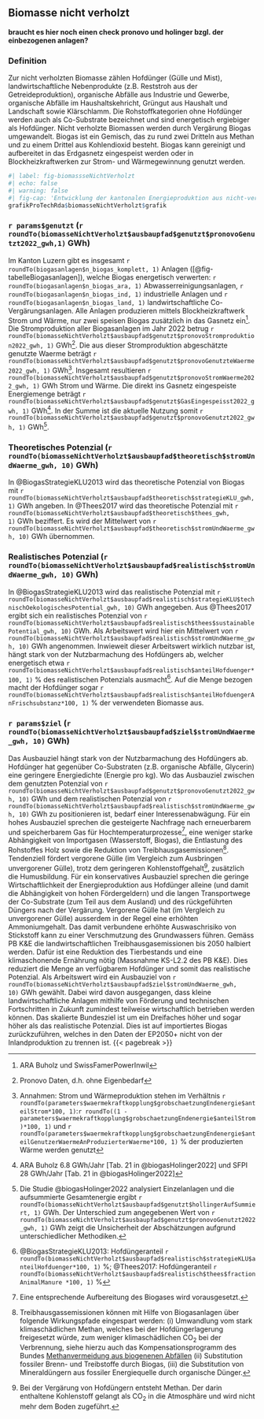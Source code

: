 ## Biomasse nicht verholzt

```{=html}
<b>
braucht es hier noch einen check pronovo und holinger bzgl. der einbezogenen anlagen?
</b>
```
### Definition

Zur nicht verholzten Biomasse zählen Hofdünger (Gülle und Mist), landwirtschaftliche Nebenprodukte (z.B. Reststroh aus der Getreideproduktion), organische Abfälle aus Industrie und Gewerbe, organische Abfälle im Haushaltskehricht, Grüngut aus Haushalt und Landschaft sowie Klärschlamm. Die Rohstoffkategorien ohne Hofdünger werden auch als Co-Substrate bezeichnet und sind energetisch ergiebiger als Hofdünger. Nicht verholzte Biomassen werden durch Vergärung Biogas umgewandelt. Biogas ist ein Gemisch, das zu rund zwei Dritteln aus Methan und zu einem Drittel aus Kohlendioxid besteht. Biogas kann gereinigt und aufbereitet in das Erdgasnetz eingespeist werden oder in Blockheizkraftwerken zur Strom- und Wärmegewinnung genutzt werden.

<!-- Wasserstoff wird im Rahmen dieses Berichts nicht zu Biogas gezählt, da dessen Produktion durch einen Elektrolyseprozess, d.h. die Aufspaltung von Wasser in Sauerstoff und Wasserstoff mithilfe von Strom, erfolgt. Ebenso wenig zählen synthetische Gase, welche ein Folgeprodukt von Wasserstoff sind, zu Biogas.  -->

```r
#| label: fig-biomassseNichtVerholzt
#| echo: false
#| warning: false
#| fig-cap: 'Entwicklung der kantonalen Energieproduktion aus nicht-verholzter Biomasse und das entsprechende realistische Potenzial (blau). Zum Vergleich sind die skalierten Werte aus den Energieperspektiven 2050+ (EP2050+) in grau gezeigt.'
grafikProTechRda$biomasseNichtVerholzt$grafik
```

### `r params$genutzt` (`r roundTo(biomasseNichtVerholzt$ausbaupfad$genutzt$pronovoGenutzt2022_gwh,1)` GWh)

Im Kanton Luzern gibt es insgesamt `r roundTo(biogasanlagen$n_biogas_komplett, 1)` Anlagen ([@fig-tabelleBiogasanlagen]), welche Biogas energetisch verwerten: `r roundTo(biogasanlagen$n_biogas_ara, 1)` Abwasserreinigungsanlagen, `r roundTo(biogasanlagen$n_biogas_ind, 1)` industrielle Anlagen und `r roundTo(biogasanlagen$n_biogas_land, 1)` landwirtschaftliche Co-Vergärungsanlagen. Alle Anlagen produzieren mittels Blockheizkraftwerk Strom und Wärme, nur zwei speisen Biogas zusätzlich in das Gasnetz ein[^_biomassenichtverholzt-2]. Die Stromproduktion aller Biogasanlagen im Jahr 2022 betrug `r roundTo(biomasseNichtVerholzt$ausbaupfad$genutzt$pronovoStromproduktion2022_gwh, 1)` GWh[^_biomassenichtverholzt-3]. Die aus dieser Stromproduktion abgeschätzte genutzte Waerme beträgt `r roundTo(biomasseNichtVerholzt$ausbaupfad$genutzt$pronovoGenutzteWaerme2022_gwh, 1)` GWh[^_biomassenichtverholzt-4]. Insgesamt resultieren `r roundTo(biomasseNichtVerholzt$ausbaupfad$genutzt$pronovoStromWaerme2022_gwh, 1)` GWh Strom und Wärme. Die direkt ins Gasnetz eingespeiste Energiemenge beträgt `r roundTo(biomasseNichtVerholzt$ausbaupfad$genutzt$GasEingespeisst2022_gwh, 1)` GWh[^_biomassenichtverholzt-5]. In der Summe ist die aktuelle Nutzung somit `r roundTo(biomasseNichtVerholzt$ausbaupfad$genutzt$pronovoGenutzt2022_gwh, 1)` GWh[^_biomassenichtverholzt-6].

<!-- [^_biomassenichtverholzt-1]: Emmi Schweiz AG Dagmersellen, Kompogasanlage Wauwil, SwissFarmerPower Inwil, Weiherhus Luzern, Gefu Rickenbach, Perlen Papierfabrik. -->

[^_biomassenichtverholzt-2]: ARA Buholz und SwissFamerPowerInwil

[^_biomassenichtverholzt-3]: Pronovo Daten, d.h. ohne Eigenbedarf

[^_biomassenichtverholzt-4]: Annahmen: Strom und Wärmeproduktion stehen im Verhältnis `r roundTo(parameters$waermekraftkopplung$grobschaetzungEndenergie$anteilStrom*100, 1)`:`r roundTo((1 - parameters$waermekraftkopplung$grobschaetzungEndenergie$anteilStrom)*100, 1)` und `r roundTo(parameters$waermekraftkopplung$grobschaetzungEndenergie$anteilGenutzerWaermeAnProduzierterWaerme*100, 1)` % der produzierten Wärme werden genutzt

[^_biomassenichtverholzt-5]: ARA Buholz 6.8 GWh/Jahr [Tab. 21 in @biogasHolinger2022] und SFPI 28 GWh/Jahr [Tab. 21 in @biogasHolinger2022]

[^_biomassenichtverholzt-6]: Die Studie @biogasHolinger2022 analysiert Einzelanlagen und die aufsummierte Gesamtenergie ergibt `r roundTo(biomasseNichtVerholzt$ausbaupfad$genutzt$hollingerAufSummiert, 1)` GWh. Der Unterschied zum angegebenen Wert von `r roundTo(biomasseNichtVerholzt$ausbaupfad$genutzt$pronovoGenutzt2022_gwh, 1)` GWh zeigt die Unsicherheit der Abschätzungen aufgrund unterschiedlicher Methodiken.

### Theoretisches Potenzial (`r roundTo(biomasseNichtVerholzt$ausbaupfad$theoretisch$stromUndWaerme_gwh, 10)` GWh)

In @BiogasStrategieKLU2013 wird das theoretische Potenzial von Biogas mit `r roundTo(biomasseNichtVerholzt$ausbaupfad$theoretisch$strategieKLU_gwh, 1)` GWh angeben. In @Thees2017 wird das theoretische Potenzial mit `r roundTo(biomasseNichtVerholzt$ausbaupfad$theoretisch$thees_gwh, 1)` GWh beziffert. Es wird der Mittelwert von `r roundTo(biomasseNichtVerholzt$ausbaupfad$theoretisch$stromUndWaerme_gwh, 10)` GWh übernommen.

### Realistisches Potenzial (`r roundTo(biomasseNichtVerholzt$ausbaupfad$realistisch$stromUndWaerme_gwh, 10)` GWh)

In @BiogasStrategieKLU2013 wird das realistische Potenzial mit `r roundTo(biomasseNichtVerholzt$ausbaupfad$realistisch$strategieKLU$technischOekologischesPotential_gwh, 10)` GWh angegeben. Aus @Thees2017 ergibt sich ein realistisches Potenzial von `r roundTo(biomasseNichtVerholzt$ausbaupfad$realistisch$thees$sustainablePotential_gwh, 10)` GWh. Als Arbeitswert wird hier ein Mittelwert von `r roundTo(biomasseNichtVerholzt$ausbaupfad$realistisch$stromUndWaerme_gwh, 10)` GWh angenommen. Inwieweit dieser Arbeitswert wirklich nutzbar ist, hängt stark von der Nutzbarmachung des Hofdüngers ab, welcher energetisch etwa `r roundTo(biomasseNichtVerholzt$ausbaupfad$realistisch$anteilHofduenger*100, 1)` % des realistischen Potenzials ausmacht[^_biomassenichtverholzt-7]. Auf die Menge bezogen macht der Hofdünger sogar `r roundTo(biomasseNichtVerholzt$ausbaupfad$realistisch$anteilHofduengerAnFrischsubstanz*100, 1)` % der verwendeten Biomasse aus.

[^_biomassenichtverholzt-7]: @BiogasStrategieKLU2013: Hofdüngeranteil `r roundTo(biomasseNichtVerholzt$ausbaupfad$realistisch$strategieKLU$anteilHofduenger*100, 1)` %; @Thees2017: Hofdüngeranteil `r roundTo(biomasseNichtVerholzt$ausbaupfad$realistisch$thees$fractionAnimalManure *100, 1)` %

### `r params$ziel` (`r roundTo(biomasseNichtVerholzt$ausbaupfad$ziel$stromUndWaerme_gwh, 10)` GWh)

Das Ausbauziel hängt stark von der Nutzbarmachung des Hofdüngers ab. Hofdünger hat gegenüber Co-Substraten (z.B. organische Abfälle, Glycerin) eine geringere Energiedichte (Energie pro kg). Wo das Ausbauziel zwischen dem genutzten Potenzial von `r roundTo(biomasseNichtVerholzt$ausbaupfad$genutzt$pronovoGenutzt2022_gwh, 10)` GWh und dem realistischen Potenzial von `r roundTo(biomasseNichtVerholzt$ausbaupfad$realistisch$stromUndWaerme_gwh, 10)` GWh zu positionieren ist, bedarf einer Interessenabwägung. Für ein hohes Ausbauziel sprechen die gesteigerte Nachfrage nach erneuerbarem und speicherbarem Gas für Hochtemperaturprozesse[^_biomassenichtverholzt-8], eine weniger starke Abhängigkeit von Importgasen (Wasserstoff, Biogas), die Entlastung des Rohstoffes Holz sowie die Reduktion von Treibhausgasemissionen[^_biomassenichtverholzt-9]. Tendenziell fördert vergorene Gülle (im Vergleich zum Ausbringen unvergorener Gülle), trotz dem geringeren Kohlenstoffgehalt[^_biomassenichtverholzt-10], zusätzlich die Humusbildung. Für ein konservatives Ausbauziel sprechen die geringe Wirtschaftlichkeit der Energieproduktion aus Hofdünger alleine (und damit die Abhängigkeit von hohen Fördergeldern) und die langen Transportwege der Co-Substrate (zum Teil aus dem Ausland) und des rückgeführten Düngers nach der Vergärung. Vergorene Gülle hat (im Vergleich zu unvergorener Gülle) ausserdem in der Regel eine erhöhten Ammoniumgehalt. Das damit verbundene erhöhte Auswaschrisiko von Stickstoff kann zu einer Verschmutzung des Grundwassers führen. Gemäss PB K&E die landwirtschaftlichen Treibhausgasemissionen bis 2050 halbiert werden. Dafür ist eine Reduktion des Tierbestands und eine klimaschonende Ernährung nötig (Massnahme KS-L2.2 des PB K&E). Dies reduziert die Menge an verfügbarem Hofdünger und somit das realistische Potenzial. Als Arbeitswert wird ein Ausbauziel von `r roundTo(biomasseNichtVerholzt$ausbaupfad$ziel$stromUndWaerme_gwh, 10)` GWh gewählt. Dabei wird davon ausgegangen, dass kleine landwirtschaftliche Anlagen mithilfe von Förderung und technischen Fortschritten in Zukunft zumindest teilweise wirtschaftlich betrieben werden können. Das skalierte Bundesziel ist um ein Dreifaches höher und sogar höher als das realistische Potenzial. Dies ist auf importiertes Biogas zurückzuführen, welches in den Daten der EP2050+ nicht von der Inlandproduktion zu trennen ist. {{< pagebreak >}}

[^_biomassenichtverholzt-8]: Eine entsprechende Aufbereitung des Biogases wird vorausgesetzt.

[^_biomassenichtverholzt-9]: Treibhausgassemissionen können mit Hilfe von Biogasanlagen über folgende Wirkungspfade eingespart werden: (i) Umwandlung vom stark klimaschädlichen Methan, welches bei der Hofdüngerlagerung freigesetzt würde, zum weniger klimaschädlichen CO~2~ bei der Verbrennung, siehe hierzu auch das Kompensationsprogramm des Bundes [Methanvermeidung aus biogenenen Abfällen](https://www.bafu.admin.ch/bafu/de/home/themen/klima/fachinformationen/verminderungsmassnahmen/kompensation/inland/registrierte-projekte.html) (ii) Substitution fossiler Brenn- und Treibstoffe durch Biogas, (iii) die Substitution von Mineraldüngern aus fossiler Energiequelle durch organische Dünger.

[^_biomassenichtverholzt-10]: Bei der Vergärung von Hofdüngern entsteht Methan. Der darin enthaltene Kohlenstoff gelangt als CO~2~ in die Atmosphäre und wird nicht mehr dem Boden zugeführt.


